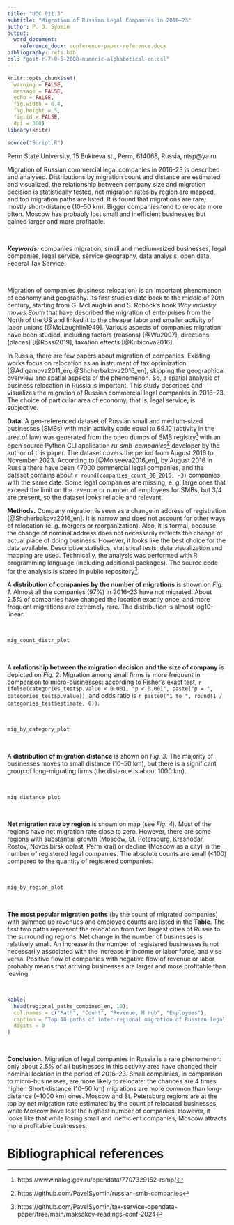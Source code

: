 ```yaml
---
title: "UDC 911.3"
subtitle: "Migration of Russian Legal Companies in 2016–23"
author: P. O. Syomin
output: 
  word_document:
    reference_docx: conference-paper-reference.docx
bibliography: refs.bib
csl: "gost-r-7-0-5-2008-numeric-alphabetical-en.csl"
---
```


```r
knitr::opts_chunk$set(
  warning = FALSE, 
  message = FALSE, 
  echo = FALSE, 
  fig.width = 6.4, 
  fig.height = 5,
  fig.id = FALSE,
  dpi = 300)
library(knitr)
```

```r
source("Script.R")
```

<div custom-style="Date">

Perm State University, 15 Bukireva st., Perm, 614068, Russia, ntsp\@ya.ru

</div>

<div custom-style="Abstract">

Migration of Russian commercial legal companies in 2016–23 is described and analysed. Distributions by migration count and distance are estimated and visualized, the relationship between company size and migration decision is statistically tested, net migration rates by region are mapped, and top migration paths are listed. It is found that migrations are rare, mostly short-distance (10–50 km). Bigger companies tend to relocate more often. Moscow has probably lost small and inefficient businesses but gained larger and more profitable.

<br>

***Keywords:*** companies migration, small and medium-sized businesses, legal companies, legal service, service geography, data analysis, open data, Federal Tax Service.

</div>

<br>

Migration of companies (business relocation) is an important phenomenon of economy and geography. Its first studies date back to the middle of 20th century, starting from G. McLaughlin and S. Robock's book *Why industry moves South* that have described the migration of enterprises from the North of the US and linked it to the cheaper labor and smaller activity of labor unions [@McLaughlin1949]. Various aspects of companies migration have been studied, including factors (reasons) [@Wu2007], directions (places) [@Rossi2019], taxation effects [@Kubicova2016].

In Russia, there are few papers about migration of companies. Existing works focus  on relocation as an instrument of tax optimization [@Adigamova2011_en; @Shcherbakova2016_en], skipping the geographical overview and spatial aspects of the phenomenon. So, a spatial analysis of business relocation in Russia is important. This study describes and visualizes the migration of Russian commercial legal companies in 2016–23. The choice of particular area of economy, that is, legal service, is subjective.

**Data.** A geo-referenced dataset of Russian small and medium-sized businesses (SMBs) with main activity code equal to 69.10 (activity in the area of law) was generated from the open dumps of SMB registry[^1] with an open source Python CLI application *ru-smb-companies*[^2] developer by the author of this paper. The dataset covers the period from August 2016 to November 2023. According to [@Moiseeva2016_en], by August 2016 in Russia there have been 47000 commercial legal companies, and the dataset contains about `r round(companies_count_08_2016, -3)` companies with the same date. Some legal companies are missing, e. g. large ones that exceed the limit on the revenue or number of employees for SMBs, but 3/4 are present, so the dataset looks reliable and relevant.

[^1]: https://www.nalog.gov.ru/opendata/7707329152-rsmp/
[^2]: https://github.com/PavelSyomin/russian-smb-companies

**Methods.** Company migration is seen as a change in address of registration [@Shcherbakova2016_en]. It is narrow and does not account for other ways of relocation (e. g. mergers or reorganization). Also, it is formal, because the change of nominal address does not necessarily reflects the change of actual place of doing business. However, it looks like the best choice for the data available. Descriptive statistics, statistical tests, data visualization and mapping are used. Technically, the analysis was performed with R programming language (including additional packages). The source code for the analysis is stored in public repository[^3].

[^3]: https://github.com/PavelSyomin/tax-service-opendata-paper/tree/main/maksakov-readings-conf-2024

A **distribution of companies by the number of migrations** is shown on *Fig. 1*. Almost all the companies (97%) in 2016–23 have not migrated. About 2.5% of companies have changed the location exactly once, and more frequent migrations are extremely rare. The distribution is almost log10-linear.

<br>

```r
mig_count_distr_plot
```

<br>

A **relationship between the migration decision and the size of company** is depicted on *Fig. 2*. Migration among small firms is more frequent in comparison to micro-businesses: according to Fisher's exact test, `r ifelse(categories_test$p.value < 0.001, "p < 0.001", paste("p = ", categories_test$p.value))`, and odds ratio is `r paste0("1 to ", round(1 / categories_test$estimate, 0))`.

<br>

```r
mig_by_category_plot
```

<br>

A **distribution of migration distance** is shown on *Fig. 3*. The majority of businesses moves to small distance (10–50 km), but there is a significant group of long-migrating firms (the distance is about 1000 km).

<br>

```r
mig_distance_plot
```

<br>

**Net migration rate by region** is shown on map (see *Fig. 4*). Most of the regions have net migration rate close to zero. However, there are some regions with substantial growth (Moscow, St. Petersburg, Krasnodar, Rostov, Novosibirsk oblast, Perm krai) or decline (Moscow as a city) in the number of registered legal companies. The absolute counts are small (<100) compared to the quantity of registered companies.

<br>

```r
mig_by_region_plot
```

<br>

**The most popular migration paths** (by the count of migrated companies) with summed up revenues and employee counts are listed in the **Table**. The first two paths represent the relocation from two largest cities of Russia to the surrounding regions. Net change in the number of businesses is relatively small. An increase in the number of registered businesses is not necessarily associated with the increase in income or labor force, and vise versa. Positive flow of companies with negative flow of revenue or labor probably means that arriving businesses are larger and more profitable than leaving.

<br>

```r
kable(
  head(regional_paths_combined_en, 10),
  col.names = c("Path", "Count", "Revenue, M rub", "Employees"),
  caption = "Top 10 paths of inter-regional migration of Russian legal companies in 2016–23",
  digits = 0
)
```

<br>

**Conclusion.** Migration of legal companies in Russia is a rare phenomenon: only about 2.5% of all businesses in this activity area have changed their nominal location in the period of 2016–23. Small companies, in comparison to micro-businesses, are more likely to relocate: the chances are 4 times higher. Short-distance (10–50 km) migrations are more common than long-distance (~1000 km) ones. Moscow and St. Petersburg regions are at the top by net migration rate estimated by the count of relocated businesses, while Moscow have lost the highest number of companies. However, it looks like that while losing small and inefficient companies, Moscow attracts more profitable businesses.

# Bibliographical references

<div id="refs"></div>

